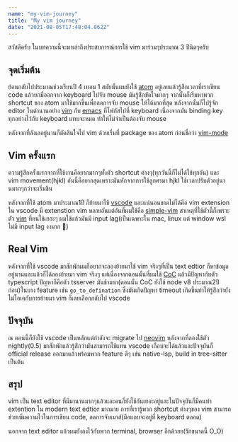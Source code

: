 ```yaml
---
name: "my-vim-journey"
title: "My vim journey"
date: "2021-08-05T17:48:04.062Z"
---
```


สวัสดีครับ ในบทความนี้จะมาเล่าถึงประสบการณ์การใช้ vim มาร่วมๆประมาณ 3 ปีนิดๆครับ

## จุดเริ่มต้น

ย้อนกลับไปประมาณช่วงเรียนปี 4 เทอม 1 สมัยนั้นผมยังใช้ [atom](https://atom.io/) อยู่เลยแล้วรู้สึกเวลาที่เราเขียน code แล้วยกมืออกจาก keyboard ไปจับ mouse มันรู้สึกขัดใจมากๆ จากนั้นก็เริ่มหาพวก shortcut ของ atom มาใช้มากขึ้นเพื่อลดการจับ mouse ให้ได้มากที่สุด หลังจากนั้นก็ไปรู้จัก editor ในตำนานอย่าง [vim](https://www.vim.org/) กับ [emacs](https://www.gnu.org/software/emacs/) ที่โฟกัสไปที่ keyboard เนื่องจากมัน binding key ทุกอย่างไว้กับ keyboard แทบจะหมด ทำให้ไม่จำเป็นต้องจับ mouse

หลังจากที่ลังเลอยู่นานก็ตัดสินใจไป vim ด้วยเริ่มที่ package ของ atom ก่อนชื่อว่า [vim-mode](https://atom.io/packages/vim-mode)

## Vim ครั้งแรก

ความรู้สึกครั้งแรกจากที่ใช้งานคือยากมากๆทั้งตัว shortcut ต่างๆ(ทุกวันนี้ก็ไม่ได้ใช้ทุกอัน) และ vim movement(hjkl) อันนี้คือยากสุดเพราะมันหักจากการใช้ลูกศรมา hjkl ใช้เวลาปรับตัวอยู่นานมากๆกว่าจะเริ่มชิน

หลังจากที่ใช้ atom มาประมาณ1ปี ก็ย้ายมาใช้ [vscode](https://code.visualstudio.com/) และแน่นอนขาดไม่ได้คือ vim extension ใน vscode มี extenstion vim หลายอันแต่อันที่ผมใช้คือ [simple-vim](https://marketplace.visualstudio.com/items?itemName=jpotterm.simple-vim) สาเหตุที่ใช้ตัวนี้ก็เพราะตัว [vim](https://marketplace.visualstudio.com/items?itemName=vscodevim.vim) ที่คนใช้เยอะๆ ผมใช้แล้วมันมี input lag(เป็นเฉพาะใน mac, linux แต่ window wsl ไม่มี input lag งงมาก 🧐)

## Real Vim

หลังจากที่ใช้ vscode มาสักพักผมก็อยากจะลองย้ายมาใช้ vim จริงๆที่เป็น text edtior ก็หาข้อมูลอยู่นานและแล้วก็ได้ลองย้ายมา vim จริงๆ แต่เนื่องจากตอนนั้นที่ผมใช้ [CoC](https://github.com/neoclide/coc.nvim) แล้วมีปัญหากับตัว typescript ปัญหาก็คือตัว tsserver มันช้ามาก(ตอนนั้น CoC ยังใช้ node v8 ประมาณ2ปีก่อน)ในบาง feature เช่น `go_to_defination` ซึ่งมันเกิดปัญหา timeout เกิดขึ้นทำให้รู้สึกว่ายังไม่โอเคกับการย้ายมา vim ก็เลยเลือกกลับไป vscode

## ปัจจุบัน

ณ ตอนนี้ก็ยังใช้ vscode เป็นหลักแต่กำลังจะ migrate ไป [neovim](https://neovim.io/) หลังจากที่ลองใช้ตัว nightly(0.5) มาสักพักแล้วรู้สึกว่ามันสามารถใช้แทน vscode เกือบจะได้แล้วและปัจจุบันก็ official release ออกมาแล้วพร้อมพวก feature ดีๆ เช่น native-lsp, build in tree-sitter เป็นต้น


## สรุป

vim เป็น text editor ที่มีมานานมากๆแล้วและคนก็ยังใช้กันเยอะอยู่และในปัจจุบันก็มีคนทำ extention ใน modern text edtior มากมาย การที่เรารู้พวก shortcut ต่างๆของ vim สามารถช่วยเพิ่มความไวในการเขียน code, ลดการจับเมาส์(มือแถบจะอยู่ที่ keyboard ตลอด)

นอกจาก text editor แล้วผมยังลงไว้กับพวก terminal, browser อีกด้วยย(รักขนาดนี้ O_O)
